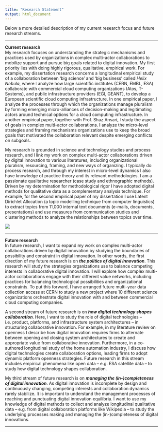 ```yaml
---
title: "Research Statement"
output: html_document
---
```

Below a more detailed description of my current research focus and future research streams.

***
**Current research**  
My research focuses on understanding the strategic mechanisms and practices used by organizations in complex multi-actor collaborations to mobilize support and pursue big goals related to digital innovation. My first priority lies with doing highly rigorous, qualitative, empirical work. For example, my dissertation research concerns a longitudinal empirical study of a collaboration between 'big science' and 'big business' called *Helix Nebula*, where I analyze how large scientific institutes (CERN, EMBL, ESA) collaborate with commercial cloud computing organizations (Atos, T-Systems), and public infrastructure providers (EGI, GEANT), to develop a European scientific cloud computing infrastructure. In one empirical paper, I analyze the processes through which the organizations manage pluralism by forming emerging micro-alliances of decision-making and legitimating actors around technical options for a cloud computing infrastructure. In another empirical paper, together with Prof. Shaz Ansari, I study the aspect of goals in complex multi-actor collaborations. I analyze the micro-level strategies and framing mechanisms organizations use to keep the broad goals that motivated the collaboration relevant despite emerging conflicts on subgoals.

My research is grounded in science and technology studies and process research, and I link my work on complex multi-actor collaborations driven by digital innovation to various literatures, including organizational pluralism, resourcing, framing, and new ways of organizing. I typically do process research, and through my interest in micro-level dynamics I also have knowledge of practice theory and its relevant methodologies. I am a passionate qualitative researcher (case study and ethnographic methods). Driven by my determination for methodological rigor I have adopted digital methods for qualitative data as a complementary analysis technique. For example, for the second empirical paper of my dissertation I use Latent Dirichlet Allocation (a topic modelling technique from computer linguistics) to extract topics from 11,000 internal text documents (e-mails, documents, presentations) and use measures from communication studies and clustering methods to analyze the relationships between topics over time.

![](https://www.jochemhummel.com/pictures/Data+_2.jpg)

***
**Future research**  
In future research, I want to expand my work on complex multi-actor collaborations driven by digital innovation by studying the boundaries of possibility and constraint in digital innovation. In other words, the first direction of my future research is on ***the politics of digital innovation***. This research will study the strategies organizations use to balance competing interests in collaborative digital innovation. I will explore how complex multi-actor collaborations engage with their different value networks, including practices for balancing technological possibilities and organizational constraints. To put this forward, I have arranged future multi-year data collection access at CERN to study a new project where 10 different science organizations orchestrate digital innovation with and between commercial cloud computing companies. 

A second stream of future research is on ***how digital technology shapes collaboration***. Here, I want to study the role of digital technologies -- i.e. product, platforms, and infrastructure system architectures -- in structuring collaborative innovation. For example, in my literature review on openness I describe how digital innovation requires firms to alternate between opening and closing system architectures to create and appropriate value from collaborative innovation. Furthermore, in a co-authored longitudinal study of the home automation industry, I discuss how digital technologies create collaboration options, leading firms to adopt dynamic platform openness strategies. Future research in this stream includes empirical phenomena like open data -- e.g. ESA satellite data -- to study how digital technology shapes collaboration.  

My third stream of future research is on ***managing the (in-)completeness of digital innovation***. As digital innovation is incomplete by design and continuously changing, competing interests and collaboration dynamics rarely stabilize. It is important to understand the management processes of reaching and punctuating digital innovation equilibria. I want to use my knowledge of digital methods to collect and analyze longitudinal qualitative data -- e.g. from digital collaboration platforms like Wikipedia -- to study the underlying processes making and managing the (in-)completeness of digital innovations.


***